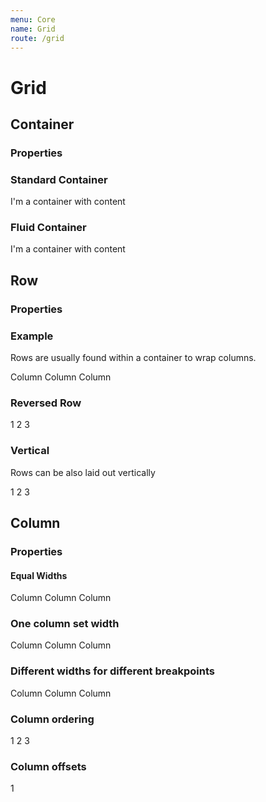 ```yaml
---
menu: Core
name: Grid
route: /grid
---
```




# Grid

## Container

### Properties

<PropsTable of={Container} />

### Standard Container
<Playground>
  <Container>
    <div>I'm a container with content</div>
  </Container>
</Playground>

### Fluid Container
<Playground>
  <Container fluid>
    <div>I'm a container with content</div>
  </Container>
</Playground>

## Row

### Properties

<PropsTable of={Row} />

### Example

Rows are usually found within a container to wrap columns.

<Playground>
  <Container>
    <Row>
      <Column>
        <ExampleBox>Column</ExampleBox>
      </Column>
      <Column>
        <ExampleBox>Column</ExampleBox>
      </Column>
      <Column>
        <ExampleBox>Column</ExampleBox>
      </Column>
    </Row>
  </Container>
</Playground>

### Reversed Row
<Playground>
  <Container>
    <Row reverse>
      <Column >
        <ExampleBox>1</ExampleBox>
      </Column>
      <Column>
        <ExampleBox>2</ExampleBox>
      </Column>
      <Column>
        <ExampleBox>3</ExampleBox>
      </Column>
    </Row>
  </Container>
</Playground>

### Vertical

Rows can be also laid out vertically

<Playground>
  <Container>
    <Row vertical>
      <Column>
        <ExampleBox>1</ExampleBox>
      </Column>
      <Column>
        <ExampleBox>2</ExampleBox>
      </Column>
      <Column>
        <ExampleBox>3</ExampleBox>
      </Column>
    </Row>
  </Container>
</Playground>


## Column

### Properties

<PropsTable of={Column} />

#### Equal Widths
<Playground>
  <Container>
    <Row>
      <Column>
        <ExampleBox>Column</ExampleBox>
      </Column>
      <Column>
        <ExampleBox>Column</ExampleBox>
      </Column>
      <Column>
        <ExampleBox>Column</ExampleBox>
      </Column>
    </Row>
  </Container>
</Playground>

### One column set width
<Playground>
  <Container>
    <Row>
      <Column xs={8}>
        <ExampleBox>Column</ExampleBox>
      </Column>
      <Column>
        <ExampleBox>Column</ExampleBox>
      </Column>
      <Column>
        <ExampleBox>Column</ExampleBox>
      </Column>
    </Row>
  </Container>
</Playground>

### Different widths for different breakpoints
<Playground>
  <Container>
    <Row>
      <Column xs={8} sm={12} md={6} lg={12}>
        <ExampleBox>Column</ExampleBox>
      </Column>
      <Column>
        <ExampleBox>Column</ExampleBox>
      </Column>
      <Column>
        <ExampleBox>Column</ExampleBox>
      </Column>
    </Row>
  </Container>
</Playground>

### Column ordering
<Playground>
  <Container>
    <Row>
      <Column order={12}>
        <ExampleBox>1</ExampleBox>
      </Column>
      <Column>
        <ExampleBox>2</ExampleBox>
      </Column>
      <Column>
        <ExampleBox>3</ExampleBox>
      </Column>
    </Row>
  </Container>
</Playground>

### Column offsets
<Playground>
  <Container>
    <Row>
      <Column xs={4} xsOffset={2}>
        <ExampleBox>1</ExampleBox>
      </Column>
    </Row>
  </Container>
</Playground>
